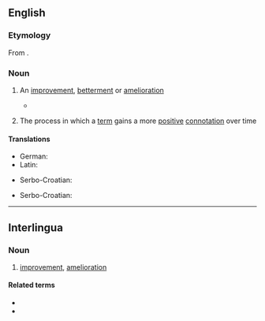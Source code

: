 ==English==

===Etymology===
From {{etyl|la|en}} {{m|la|meliōrātiō}}.

===Noun===
{{en-noun|~}}

# {{lb|en|archaic}} An [[improvement]], [[betterment]] or [[amelioration]]
#* {{quote-book|year=1860|author=True Worthy Hoit|title=The Right of American Slavery|chapter=|edition=|url=http://www.gutenberg.org/etext/25277
|passage=It would seem that the rise and progress of this Republic; the spread of our ocean commerce; the building of a thousand cities; the rush of the world to our shores; the peopling of our boundless plains; the rapid birth of new States into our Union; the triumph of our arms; our repeated accessions of territory; our maritime and commercial superiority; our foreign discoveries; our inventions in mechanism; our discoveries in science; the use of steam, and electricity; our statesmanship, and foreign diplomacy; a thousand miraculous incidents of individual enterprise and success; the discovery of gold, of silver, and iron; our internal improvements and '''meliorations'''; our national ''prestige''; and finally, our greatness and glory as a nation,--ought to suffice for any reasonable conception of the marvellous, as they outstrip the more ignoble creations of fancy, and absolutely invade the former domain of fiction and romance.}}
# {{lb|en|linguistics}} The process in which a [[term]] gains a more [[positive]] [[connotation]] over time

====Translations====
{{trans-top|improvement}}
* German: {{t+|de|Melioration|f}}
* Latin: {{t|la|meliōrātiō|f}}
{{trans-mid}}
* Serbo-Croatian: {{t+|sh|melioracija|f|sc=Latn}}
{{trans-bottom}}

{{trans-top|process in which a term gains a more positive connotation over time}}
* Serbo-Croatian: {{t+|sh|melioracija|f|sc=Latn}}
{{trans-mid}}
{{trans-bottom}}

----

==Interlingua==

===Noun===
{{ia-noun|es}}

# [[improvement]], [[amelioration]]

====Related terms====
* {{l|ia|melior}}
* {{l|ia|meliorar}}